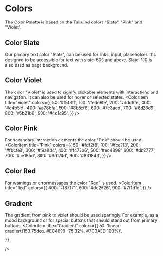 
<Meta title="Foundation/Colors" />

# Colors

The Color Palette is based on the Tailwind colors "Slate", "Pink" and "Violet".

## Color Slate
Our primary text color "Slate", can be used for links, input, placeholder. It's designed to be accessible for text with slate-600 and above.
Slate-100 is also used as page background.

<ColorPalette>
  <ColorItem 
    title="Slate" 
    colors={{
         50: '#f8fafc',
         100: '#f1f5f9',
         200: '#e2e8f0',
         300: '#cbd5e1',
         400: '#94a3b8',
         500: '#64748b',
         600: '#475569',
         700: '#334155',
         800: '#1e293b',
         900: '#0f172a',
    }} 
  />
</ColorPalette>

## Color Violet
The color "Violet" is used to signify clickable elements with interactions and navigation. It can also be used for hover or selected states.
<ColorPalette>
  <ColorItem 
    title="Violet" 
    colors={{
         50: '#f5f3ff',
         100: '#ede9fe',
         200: '#ddd6fe',
         300: '#c4b5fd',
         400: '#a78bfa',
         500: '#8b5cf6',
         600: '#7c3aed',
         700: '#6d28d9',
         800: '#5b21b6',
         900: '#4c1d95',
    }} 
  />
</ColorPalette>


## Color Pink
For secondary interaction elements the color "Pink" should be used.
<ColorPalette>
   <ColorItem 
    title="Pink" 
    colors={{
         50: '#fdf2f8',
         100: '#fce7f3',
         200: '#fbcfe8',
         300: '#f9a8d4',
         400: '#f472b6',
         500: '#ec4899',
         600: '#db2777',
         700: '#be185d',
         800: '#9d174d',
         900: '#831843',
    }} 
  />
</ColorPalette>

## Color Red
For warnings or errormessages the color "Red" is used.
<ColorPalette>
   <ColorItem 
    title="Red" 
    colors={{
         400: '#f87171',
         600: '#dc2626',
         900: '#7f1d1d',
    }} 
  />
</ColorPalette>

## Gradient
The gradient from pink to violet should be used sparingly. For example, as a mood background or for special buttons that should stand out from primary buttons.
<ColorPalette>
   <ColorItem 
    title="Gradient" 
    colors={{
         50: 'linear-gradient(153.75deg, #EC4899 -75.32%, #7C3AED 100%)',
         
    }} 
  />
</ColorPalette>
